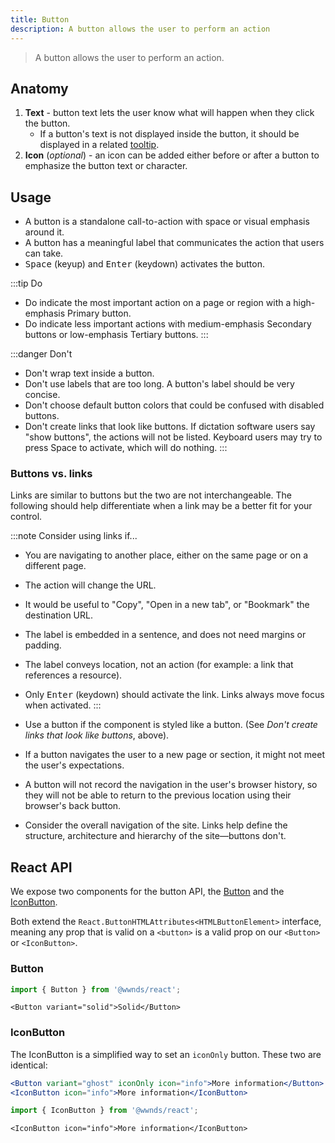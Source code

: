 ```yaml
---
title: Button
description: A button allows the user to perform an action
---
```



> A button allows the user to perform an action.

## Anatomy

1. **Text** - button text lets the user know what will happen when they click the button.
	- If a button's text is not displayed inside the button, it should be displayed in a related [tooltip](tooltip).
1. **Icon** (_optional_) - an icon can be added either before or after a button to emphasize the button text or character.

## Usage

- A button is a standalone call-to-action with space or visual emphasis around it.
- A button has a meaningful label that communicates the action that users can take.
- <kbd>Space</kbd> (keyup) and <kbd>Enter</kbd> (keydown) activates the button.

:::tip Do
- Do indicate the most important action on a page or region with a high-emphasis Primary button.
- Do indicate less important actions with medium-emphasis Secondary buttons or low-emphasis Tertiary buttons.
:::

:::danger Don't
- Don't wrap text inside a button.
- Don't use labels that are too long. A button's label should be very concise.
- Don't choose default button colors that could be confused with disabled buttons.
- Don't create links that look like buttons. If dictation software users say "show buttons", the actions will not be listed. Keyboard users may try to press Space to activate, which will do nothing.
:::

### Buttons vs. links

Links are similar to buttons but the two are not interchangeable.
The following should help differentiate when a link may be a better fit for your control.

:::note Consider using links if...
- You are navigating to another place, either on the same page or on a different page.
- The action will change the URL.
- It would be useful to "Copy", "Open in a new tab", or "Bookmark" the destination URL.
- The label is embedded in a sentence, and does not need margins or padding.
- The label conveys location, not an action (for example: a link that references a resource).
- Only <kbd>Enter</kbd> (keydown) should activate the link. Links always move focus when activated.
:::

- Use a button if the component is styled like a button. (See _Don't create links that look like buttons_, above).
- If a button navigates the user to a new page or section, it might not meet the user's expectations.
- A button will not record the navigation in the user's browser history, so they will not be able to return to the previous location using their browser's back button.
- Consider the overall navigation of the site. Links help define the structure, architecture and hierarchy of the site&mdash;buttons don't.

## React API

We expose two components for the button API, the [Button](https://github.com/wwnorton/design-system/tree/main/packages/react/src/components/Button/Button.tsx) and the [IconButton](https://github.com/wwnorton/design-system/tree/main/packages/react/src/components/Button/IconButton.tsx).

Both extend the `React.ButtonHTMLAttributes<HTMLButtonElement>` interface, meaning any prop that is valid on a `<button>` is a valid prop on our `<Button>` or `<IconButton>`.

### Button

```js
import { Button } from '@wwnds/react';
```

```tsx live
<Button variant="solid">Solid</Button>
```

<PropsTable from={Button} />

### IconButton

The IconButton is a simplified way to set an `iconOnly` button. These two are identical:

```jsx
<Button variant="ghost" iconOnly icon="info">More information</Button>
<IconButton icon="info">More information</IconButton>
```

```js
import { IconButton } from '@wwnds/react';
```

```tsx live
<IconButton icon="info">More information</IconButton>
```

<PropsTable from={IconButton} />
